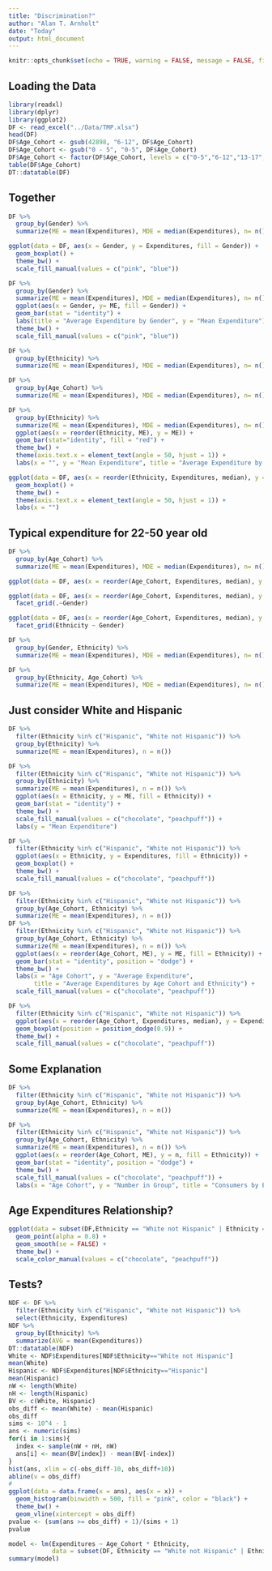 ```yaml
---
title: "Discrimination?"
author: "Alan T. Arnholt"
date: "Today"
output: html_document
---
```


```r
knitr::opts_chunk$set(echo = TRUE, warning = FALSE, message = FALSE, fig.align = "center", comment = NA)
```

## Loading the Data

```r
library(readxl)
library(dplyr)
library(ggplot2)
DF <- read_excel("../Data/TMP.xlsx")
head(DF)
DF$Age_Cohort <- gsub(42898, "6-12", DF$Age_Cohort)
DF$Age_Cohort <- gsub("0 - 5", "0-5", DF$Age_Cohort)
DF$Age_Cohort <- factor(DF$Age_Cohort, levels = c("0-5","6-12","13-17","18-21","22-50","51 +"))
table(DF$Age_Cohort)
DT::datatable(DF)
```

## Together

```r
DF %>% 
  group_by(Gender) %>% 
  summarize(ME = mean(Expenditures), MDE = median(Expenditures), n= n(), SD = sd(Expenditures))
```

```r
ggplot(data = DF, aes(x = Gender, y = Expenditures, fill = Gender)) + 
  geom_boxplot() + 
  theme_bw() + 
  scale_fill_manual(values = c("pink", "blue"))
```

```r
DF %>% 
  group_by(Gender) %>% 
  summarize(ME = mean(Expenditures), MDE = median(Expenditures), n= n()) %>%
  ggplot(aes(x = Gender, y= ME, fill = Gender)) + 
  geom_bar(stat = "identity") + 
  labs(title = "Average Expenditure by Gender", y = "Mean Expenditure") + 
  theme_bw() + 
  scale_fill_manual(values = c("pink", "blue"))
```

```r
DF %>% 
  group_by(Ethnicity) %>% 
  summarize(ME = mean(Expenditures), MDE = median(Expenditures), n= n())
```

```r
DF %>% 
  group_by(Age_Cohort) %>% 
  summarize(ME = mean(Expenditures), MDE = median(Expenditures), n= n())
```




```r
DF %>% 
  group_by(Ethnicity) %>% 
  summarize(ME = mean(Expenditures), MDE = median(Expenditures), n= n()) %>%  
  ggplot(aes(x = reorder(Ethnicity, ME), y = ME)) +
  geom_bar(stat="identity", fill = "red") + 
  theme_bw() + 
  theme(axis.text.x = element_text(angle = 50, hjust = 1)) + 
  labs(x = "", y = "Mean Expenditure", title = "Average Expenditure by Ethnicity")
```

```r
ggplot(data = DF, aes(x = reorder(Ethnicity, Expenditures, median), y = Expenditures)) + 
  geom_boxplot() +
  theme_bw() + 
  theme(axis.text.x = element_text(angle = 50, hjust = 1)) +
  labs(x = "")
```

## Typical expenditure for 22-50 year old

```r
DF %>% 
  group_by(Age_Cohort) %>% 
  summarize(ME = mean(Expenditures), MDE = median(Expenditures), n= n())
```

```r
ggplot(data = DF, aes(x = reorder(Age_Cohort, Expenditures, median), y = Expenditures)) + geom_boxplot() + theme_bw()
```

```r
ggplot(data = DF, aes(x = reorder(Age_Cohort, Expenditures, median), y = Expenditures)) + geom_boxplot() + theme_bw() + 
  facet_grid(.~Gender)
```

```r
ggplot(data = DF, aes(x = reorder(Age_Cohort, Expenditures, median), y = Expenditures)) + geom_boxplot(varwidth = TRUE) + theme_bw() + 
  facet_grid(Ethnicity ~ Gender)
```

```r
DF %>% 
  group_by(Gender, Ethnicity) %>% 
  summarize(ME = mean(Expenditures), MDE = median(Expenditures), n= n())
```

```r
DF %>% 
  group_by(Ethnicity, Age_Cohort) %>% 
  summarize(ME = mean(Expenditures), MDE = median(Expenditures), n= n())
```


## Just consider White and Hispanic

```r
DF %>%
  filter(Ethnicity %in% c("Hispanic", "White not Hispanic")) %>% 
  group_by(Ethnicity) %>% 
  summarize(ME = mean(Expenditures), n = n())
```

```r
DF %>%
  filter(Ethnicity %in% c("Hispanic", "White not Hispanic")) %>% 
  group_by(Ethnicity) %>% 
  summarize(ME = mean(Expenditures), n = n()) %>% 
  ggplot(aes(x = Ethnicity, y = ME, fill = Ethnicity)) + 
  geom_bar(stat = "identity") +
  theme_bw() + 
  scale_fill_manual(values = c("chocolate", "peachpuff")) + 
  labs(y = "Mean Expenditure")
```

```r
DF %>%
  filter(Ethnicity %in% c("Hispanic", "White not Hispanic")) %>%
  ggplot(aes(x = Ethnicity, y = Expenditures, fill = Ethnicity)) + 
  geom_boxplot() + 
  theme_bw() + 
  scale_fill_manual(values = c("chocolate", "peachpuff"))
```



```r
DF %>%
  filter(Ethnicity %in% c("Hispanic", "White not Hispanic")) %>% 
  group_by(Age_Cohort, Ethnicity) %>% 
  summarize(ME = mean(Expenditures), n = n())
DF %>%
  filter(Ethnicity %in% c("Hispanic", "White not Hispanic")) %>% 
  group_by(Age_Cohort, Ethnicity) %>% 
  summarize(ME = mean(Expenditures), n = n()) %>%
  ggplot(aes(x = reorder(Age_Cohort, ME), y = ME, fill = Ethnicity)) + 
  geom_bar(stat = "identity", position = "dodge") + 
  theme_bw() + 
  labs(x = "Age Cohort", y = "Average Expenditure", 
       title = "Average Expenditures by Age Cohort and Ethnicity") + 
  scale_fill_manual(values = c("chocolate", "peachpuff"))
```

```r
DF %>%
  filter(Ethnicity %in% c("Hispanic", "White not Hispanic")) %>%
  ggplot(aes(x = reorder(Age_Cohort, Expenditures, median), y = Expenditures, fill = Ethnicity)) + 
  geom_boxplot(position = position_dodge(0.9)) + 
  theme_bw() + 
  scale_fill_manual(values = c("chocolate", "peachpuff"))
```


## Some Explanation

```r
DF %>%
  filter(Ethnicity %in% c("Hispanic", "White not Hispanic")) %>% 
  group_by(Age_Cohort, Ethnicity) %>% 
  summarize(ME = mean(Expenditures), n = n())
```


```r
DF %>%
  filter(Ethnicity %in% c("Hispanic", "White not Hispanic")) %>% 
  group_by(Age_Cohort, Ethnicity) %>% 
  summarize(ME = mean(Expenditures), n = n()) %>%
  ggplot(aes(x = reorder(Age_Cohort, ME), y = n, fill = Ethnicity)) + 
  geom_bar(stat = "identity", position = "dodge") + 
  theme_bw() + 
  scale_fill_manual(values = c("chocolate", "peachpuff")) + 
  labs(x = "Age Cohort", y = "Number in Group", title = "Consumers by Ethnicity and Age Cohort")

```

## Age Expenditures Relationship?

```r
ggplot(data = subset(DF,Ethnicity == "White not Hispanic" | Ethnicity == "Hispanic" ), aes(x = Age, y = Expenditures, color = Ethnicity)) + 
  geom_point(alpha = 0.8) +
  geom_smooth(se = FALSE) + 
  theme_bw() + 
  scale_color_manual(values = c("chocolate", "peachpuff"))
```

## Tests?

```r
NDF <- DF %>%
  filter(Ethnicity %in% c("Hispanic", "White not Hispanic")) %>% 
  select(Ethnicity, Expenditures)
NDF %>% 
  group_by(Ethnicity) %>% 
  summarize(AVG = mean(Expenditures))
DT::datatable(NDF)
White <- NDF$Expenditures[NDF$Ethnicity=="White not Hispanic"]
mean(White)
Hispanic <- NDF$Expenditures[NDF$Ethnicity=="Hispanic"]
mean(Hispanic)
nW <- length(White)
nH <- length(Hispanic)
BV <- c(White, Hispanic)
obs_diff <- mean(White) - mean(Hispanic)
obs_diff
sims <- 10^4 - 1
ans <- numeric(sims)
for(i in 1:sims){
  index <- sample(nW + nH, nW)
  ans[i] <- mean(BV[index]) - mean(BV[-index])
}
hist(ans, xlim = c(-obs_diff-10, obs_diff+10))
abline(v = obs_diff)
#
ggplot(data = data.frame(x = ans), aes(x = x)) + 
  geom_histogram(binwidth = 500, fill = "pink", color = "black") + 
  theme_bw() + 
  geom_vline(xintercept = obs_diff)
pvalue <- (sum(ans >= obs_diff) + 1)/(sims + 1)
pvalue
```

```r
model <- lm(Expenditures ~ Age_Cohort * Ethnicity, 
            data = subset(DF, Ethnicity == "White not Hispanic" | Ethnicity == "Hispanic"))
summary(model)
```


